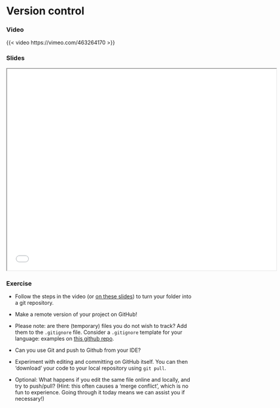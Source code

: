 # Version control

### Video

{{< video https://vimeo.com/463264170 >}}

### Slides

```{=html}
<iframe class="slide-deck" src="../slides/slides_version_control.html" title="Version Control" width="720" height="540">
</iframe>
```



### Exercise

* Follow the steps in the video (or [on these slides](slides/slides_project-setup.html#17)) to turn your folder into a git repository.

* Make a remote version of your project on GitHub!

* Please note: are there (temporary) files you do not wish to track?
  Add them to the `.gitignore` file.
  Consider a `.gitignore` template for your language: examples on [this github repo](https://github.com/github/gitignore).

* Can you use Git and push to Github from your IDE?

* Experiment with editing and committing on GitHub itself. You can then 'download' your code to your local repository using `git pull`.

* Optional: What happens if you edit the same file online and locally, and try to push/pull?
  (Hint: this often causes a 'merge conflict', which is no fun to experience.
  Going through it today means we can assist you if necessary!)